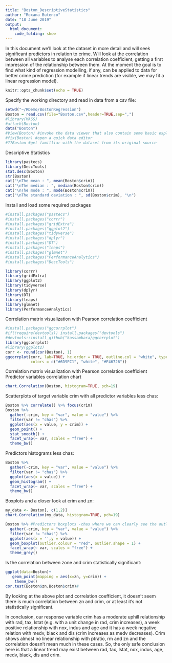 ```yaml
---
title: "Boston_DescriptiveStatistics"
author: "Roxana Butenco"
date: "18 June 2019"
output: 
  html_document: 
    code_folding: show
---
```

In this document we'll look at the dataset in more detail and will seek significant predictors in relation to crime. 
Will look at the correlation between all variables to analyse each correlation coefficient, getting a first impression 
of the relationship between them. At the moment the goal is to find what kind of regression modelling, if any, 
can be applied to data for better crime prediction (for example if linear trends are visible, we may fit 
a linear regression model).  
```r
knitr::opts_chunk$set(echo = TRUE)

```
Specify the working directory and read in data from a csv file:
```r
setwd("~/RDemo/BostonRegression")
Boston = read.csv(file="Boston.csv",header=TRUE,sep=",")
#library(MASS)
#attach(Boston)
data("Boston")
#View(Boston) #invoke the data viewer that also contain some basic exploratory features
#fix(Boston) #open a quick data editor
#??Boston #get familliar with the dataset from its original source
```
Descriptive Statistics
```r
library(pastecs)
library(DescTools)
stat.desc(Boston)
str(Boston)
cat("\nThe mean : ", mean(Boston$crim))
cat("\nThe median : ", median(Boston$crim))
cat("\nThe mode : ", mode(Boston$crim))
cat("\nThe standard deviation : ", sd(Boston$crim), "\n")
```
Install and load some required packages
```r
#install.packages("pastecs")
#install.packages("corrr")
#install.packages("gridExtra")
#install.packages("ggplot2")
#install.packages("tidyverse")
#install.packages("dplyr")
#install.packages("DT")
#install.packages("leaps")
#install.packages("glmnet")
#install.packages("PerformanceAnalytics")
#install.packages("DescTools")

library(corrr)
library(gridExtra)
library(ggplot2)
library(tidyverse)
library(dplyr)
library(DT)
library(leaps)
library(glmnet)
library(PerformanceAnalytics)
```
Correlation matrix visualization with Pearson correlation coefficient
```r
#install.packages("ggcorrplot") 
#if(!require(devtools)) install.packages("devtools")
#devtools::install_github("kassambara/ggcorrplot")
library(ggcorrplot)
#library(ggplot2)
corr <- round(cor(Boston), 1)
ggcorrplot(corr, lab=TRUE, hc.order = TRUE, outline.col = "white", type = "full", ggtheme = ggplot2::theme_gray,
           colors = c("#6D9EC1", "white", "#E46726")) 
```
Correlation matrix visualization with Pearson correlation coefficient
Predictor variables correlation chart 
```r
chart.Correlation(Boston, histogram=TRUE, pch=19)
```
Scatterplots of target variable crim with all predictor variables less chas:
```r
Boston %>% correlate() %>% focus(crim)
Boston %>%
  gather(-crim, key = "var", value = "value") %>%
  filter(var != "chas") %>%
  ggplot(aes(x = value, y = crim)) +
  geom_point() +
  stat_smooth() +
  facet_wrap(~ var, scales = "free") +
  theme_bw()
```
Predictors histograms less chas:
```r
Boston %>% 
  gather(-crim, key = "var", value = "value") %>%
  filter(var != "chas") %>%
  ggplot(aes(x = value)) +
  geom_histogram() +
  facet_wrap(~ var, scales = "free") +
  theme_bw()
```
Boxplots and a closer look at crim and zn: 
```r
my_data <- Boston[, c(1,2)]
chart.Correlation(my_data, histogram=TRUE, pch=19)

Boston %>% #Predictors boxplots -chas where we can clearly see the outliers 
  gather(-crim, key = "var", value = "value") %>%
  filter(var != "chas") %>%
  ggplot(aes(x = '',y = value)) +
  geom_boxplot(outlier.colour = "red", outlier.shape = 1) +
  facet_wrap(~ var, scales = "free") +
  theme_grey()
```
Is the correlation between zone and crim statistically significant:
```r
ggplot(data=Boston)+
   geom_point(mapping = aes(x=zn, y=crim)) +
    theme_bw()
cor.test(Boston$zn,Boston$crim)#
```
By looking at the above plot and correlation coefficient, it doesn't seem there is much correlation between zn and crim, 
or at least it's not statistically significant.

In conclusion, our response variable crim has a moderate uphill relationship with rad, tax, lstat (e.g. with a unit change in rad, 
crim increases), a week positive relationship with nox, indus and age and it has a week negative relation with medv, black and dis 
(crim increases as medv decreases). 
Crim shows almost no linear relationship with ptratio, rm and zn and the correlation doesn't mean much in these cases.
So, the only safe conclusion here is that a linear trend may exist between rad, tax, lstat, nox, indus, age, medv, black, dis and crim.
